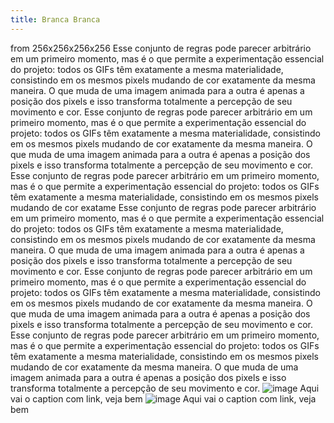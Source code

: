```yaml
---
title: Branca Branca
---
```


<Row>
  <Title>Branca Branca</Title>
  <Subtitle>from 256x256x256x256</Subtitle>
</Row>

<Row>
<Col1>
  Esse conjunto de regras pode parecer arbitrário em um primeiro momento, mas é
  o que permite a experimentação essencial do projeto: todos os GIFs têm
  exatamente a mesma materialidade, consistindo em os mesmos pixels mudando de
  cor exatamente da mesma maneira. O que muda de uma imagem animada para a outra
  é apenas a posição dos pixels e isso transforma totalmente a percepção de seu
  movimento e cor.
</Col1>

<Col2>
  Esse conjunto de regras pode parecer arbitrário em um primeiro momento, mas é
  o que permite a experimentação essencial do projeto: todos os GIFs têm
  exatamente a mesma materialidade, consistindo em os mesmos pixels mudando de
  cor exatamente da mesma maneira. O que muda de uma imagem animada para a outra
  é apenas a posição dos pixels e isso transforma totalmente a percepção de seu
  movimento e cor.
</Col2>

<Col1>
  Esse conjunto de regras pode parecer arbitrário em um primeiro momento, mas é
  o que permite a experimentação essencial do projeto: todos os GIFs têm
  exatamente a mesma materialidade, consistindo em os mesmos pixels mudando de
  cor exatame
</Col1>
</Row>

<Row>
<Col2>
  Esse conjunto de regras pode parecer arbitrário em um primeiro momento, mas é
  o que permite a experimentação essencial do projeto: todos os GIFs têm
  exatamente a mesma materialidade, consistindo em os mesmos pixels mudando de
  cor exatamente da mesma maneira. O que muda de uma imagem animada para a outra
  é apenas a posição dos pixels e isso transforma totalmente a percepção de seu
  movimento e cor.
</Col2>

<Col2>
  Esse conjunto de regras pode parecer arbitrário em um primeiro momento, mas é
  o que permite a experimentação essencial do projeto: todos os GIFs têm
  exatamente a mesma materialidade, consistindo em os mesmos pixels mudando de
  cor exatamente da mesma maneira. O que muda de uma imagem animada para a outra
  é apenas a posição dos pixels e isso transforma totalmente a percepção de seu
  movimento e cor.
</Col2>
</Row>

<Row>
  <Col4>
    Esse conjunto de regras pode parecer arbitrário em um primeiro momento, mas
    é o que permite a experimentação essencial do projeto: todos os GIFs têm
    exatamente a mesma materialidade, consistindo em os mesmos pixels mudando de
    cor exatamente da mesma maneira. O que muda de uma imagem animada para a
    outra é apenas a posição dos pixels e isso transforma totalmente a percepção
    de seu movimento e cor.
  </Col4>
</Row>

<Row>
  <Col2>
    <Image
      alt="image"
      path="/pages/BRANCA BRANCA 1.jpg"
      width={1000}
      height={1000}
    >
      Aqui vai o caption <Link href="http://example.com">com link</Link>, veja
      bem
    </Image>
  </Col2>
  <Col2>
    <Image alt="image" path="/moire2.jpg" width={1920} height={720}>
      Aqui vai o caption <Link href="http://example.com">com link</Link>, veja
      bem
    </Image>
  </Col2>
</Row>
